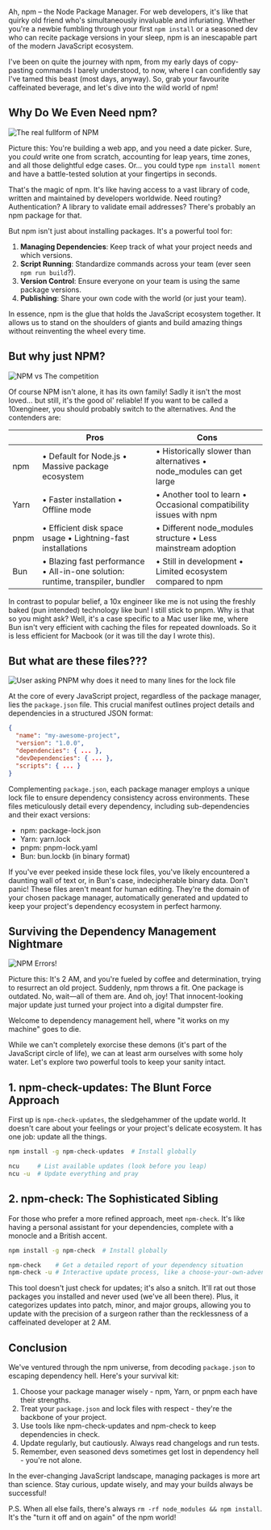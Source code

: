
<BlogTitle slug="mastering-npm-a-comprehensive-guide-to-package-management" />

Ah, npm – the Node Package Manager. For web developers, it's like that quirky old friend who's simultaneously invaluable and infuriating. Whether you're a newbie fumbling through your first `npm install` or a seasoned dev who can recite package versions in your sleep, npm is an inescapable part of the modern JavaScript ecosystem.

I've been on quite the journey with npm, from my early days of copy-pasting commands I barely understood, to now, where I can confidently say I've tamed this beast (most days, anyway). So, grab your favourite caffeinated beverage, and let's dive into the wild world of npm!

## Why Do We Even Need npm?

![The real fullform of NPM](https://dev-to-uploads.s3.amazonaws.com/uploads/articles/34pjfktpzzia7o3qy7w3.png)

Picture this: You're building a web app, and you need a date picker. Sure, you _could_ write one from scratch, accounting for leap years, time zones, and all those delightful edge cases. Or... you could type `npm install moment` and have a battle-tested solution at your fingertips in seconds.

That's the magic of npm. It's like having access to a vast library of code, written and maintained by developers worldwide. Need routing? Authentication? A library to validate email addresses? There's probably an npm package for that.

But npm isn't just about installing packages. It's a powerful tool for:

1. **Managing Dependencies**: Keep track of what your project needs and which versions.
2. **Script Running**: Standardize commands across your team (ever seen `npm run build`?).
3. **Version Control**: Ensure everyone on your team is using the same package versions.
4. **Publishing**: Share your own code with the world (or just your team).

In essence, npm is the glue that holds the JavaScript ecosystem together. It allows us to stand on the shoulders of giants and build amazing things without reinventing the wheel every time.

## But why just NPM?

![NPM vs The competition](https://dev-to-uploads.s3.amazonaws.com/uploads/articles/ajl9dfkpp5uiyfc8wjlm.png)

Of course NPM isn't alone, it has its own family! Sadly it isn't the most loved... but still, it's the good ol' reliable! If you want to be called a 10xengineer, you should probably switch to the alternatives. And the contenders are:

|      | Pros                                                                           | Cons                                                                 |
| ---- | ------------------------------------------------------------------------------ | -------------------------------------------------------------------- |
| npm  | • Default for Node.js • Massive package ecosystem                              | • Historically slower than alternatives • node_modules can get large |
| Yarn | • Faster installation • Offline mode                                           | • Another tool to learn • Occasional compatibility issues with npm   |
| pnpm | • Efficient disk space usage • Lightning-fast installations                    | • Different node_modules structure • Less mainstream adoption        |
| Bun  | • Blazing fast performance • All-in-one solution: runtime, transpiler, bundler | • Still in development • Limited ecosystem compared to npm           |

In contrast to popular belief, a 10x engineer like me is not using the freshly baked (pun intended) technology like bun! I still stick to pnpm. Why is that so you might ask? Well, it's a case specific to a Mac user like me, where Bun isn't very efficient with caching the files for repeated downloads. So it is less efficient for Macbook (or it was till the day I wrote this).

## But what are these files???

![User asking PNPM why does it need to many lines for the lock file](https://dev-to-uploads.s3.amazonaws.com/uploads/articles/fjeus8ks2tsjw7ldfxe1.png)

At the core of every JavaScript project, regardless of the package manager, lies the `package.json` file. This crucial manifest outlines project details and dependencies in a structured JSON format:

```json
{
  "name": "my-awesome-project",
  "version": "1.0.0",
  "dependencies": { ... },
  "devDependencies": { ... },
  "scripts": { ... }
}
```

Complementing `package.json`, each package manager employs a unique lock file to ensure dependency consistency across environments. These files meticulously detail every dependency, including sub-dependencies and their exact versions:

- npm: package-lock.json
- Yarn: yarn.lock
- pnpm: pnpm-lock.yaml
- Bun: bun.lockb (in binary format)

If you've ever peeked inside these lock files, you've likely encountered a daunting wall of text or, in Bun's case, indecipherable binary data. Don't panic! These files aren't meant for human editing. They're the domain of your chosen package manager, automatically generated and updated to keep your project's dependency ecosystem in perfect harmony.

## Surviving the Dependency Management Nightmare

![NPM Errors!](https://dev-to-uploads.s3.amazonaws.com/uploads/articles/8133yerzwiilzljab5lo.png)

Picture this: It's 2 AM, and you're fueled by coffee and determination, trying to resurrect an old project. Suddenly, npm throws a fit. One package is outdated. No, wait—all of them are. And oh, joy! That innocent-looking major update just turned your project into a digital dumpster fire.

Welcome to dependency management hell, where "it works on my machine" goes to die.

While we can't completely exorcise these demons (it's part of the JavaScript circle of life), we can at least arm ourselves with some holy water. Let's explore two powerful tools to keep your sanity intact.

## 1. npm-check-updates: The Blunt Force Approach

First up is `npm-check-updates`, the sledgehammer of the update world. It doesn't care about your feelings or your project's delicate ecosystem. It has one job: update all the things.

```bash
npm install -g npm-check-updates  # Install globally

ncu     # List available updates (look before you leap)
ncu -u  # Update everything and pray
```

## 2. npm-check: The Sophisticated Sibling

For those who prefer a more refined approach, meet `npm-check`. It's like having a personal assistant for your dependencies, complete with a monocle and a British accent.

```bash
npm install -g npm-check  # Install globally

npm-check    # Get a detailed report of your dependency situation
npm-check -u # Interactive update process, like a choose-your-own-adventure book
```

This tool doesn't just check for updates; it's also a snitch. It'll rat out those packages you installed and never used (we've all been there). Plus, it categorizes updates into patch, minor, and major groups, allowing you to update with the precision of a surgeon rather than the recklessness of a caffeinated developer at 2 AM.

## Conclusion

We've ventured through the npm universe, from decoding `package.json` to escaping dependency hell. Here's your survival kit:

1. Choose your package manager wisely - npm, Yarn, or pnpm each have their strengths.
2. Treat your `package.json` and lock files with respect - they're the backbone of your project.
3. Use tools like npm-check-updates and npm-check to keep dependencies in check.
4. Update regularly, but cautiously. Always read changelogs and run tests.
5. Remember, even seasoned devs sometimes get lost in dependency hell - you're not alone.

In the ever-changing JavaScript landscape, managing packages is more art than science. Stay curious, update wisely, and may your builds always be successful!

P.S. When all else fails, there's always `rm -rf node_modules && npm install`. It's the "turn it off and on again" of the npm world!

<OriginalPost
  text="Checkout the original post on Dev.to"
  link="https://dev.to/ChungTrong/mastering-npm-a-comprehensive-guide-to-package-management-3h0m"
/>
